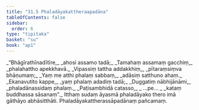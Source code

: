 ```yaml
---
title: "31.5 Phaladāyakattheraapadāna"
tableOfContents: false
sidebar:
  order: 6
type: "tipitaka"
basket: "su"
book: "ap1"
---
```



<DynamicBreadcrumb />

<Division number="20" book="ap1">

<Paragraph number="3459" type="verses" book="ap1">
_“Bhāgīrathīnadītīre,_  
_ahosi assamo tadā;_  
_Tamahaṃ assamaṃ gacchiṃ,_  
_phalahattho apekkhavā._  

</Paragraph>

</Division>
<Division number="21" book="ap1">

<Paragraph number="3460" type="verses" book="ap1">
_Vipassiṃ tattha addakkhiṃ,_  
_pītaraṃsiṃva bhāṇumaṃ;_  
_Yaṃ me atthi phalaṃ sabbaṃ,_  
_adāsiṃ satthuno ahaṃ._  

</Paragraph>

</Division>
<Division number="22" book="ap1">

<Paragraph number="3461" type="verses" book="ap1">
_Ekanavutito kappe,_  
_yaṃ phalaṃ adadiṃ tadā;_  
_Duggatiṃ nābhijānāmi,_  
_phaladānassidaṃ phalaṃ._  

</Paragraph>

</Division>
<Division number="23" book="ap1">

<Paragraph number="3462" type="verses" book="ap1">
_Paṭisambhidā catasso,_  
_ …pe… _  
_kataṃ buddhassa sāsanaṃ”._  

</Paragraph>

<Paragraph number="3463" book="ap1">
Itthaṃ sudaṃ āyasmā phaladāyako thero imā gāthāyo abhāsitthāti.

</Paragraph>
</Division>

<Paragraph number="3464" type="center" book="ap1">
Phaladāyakattherassāpadānaṃ pañcamaṃ.
</Paragraph>